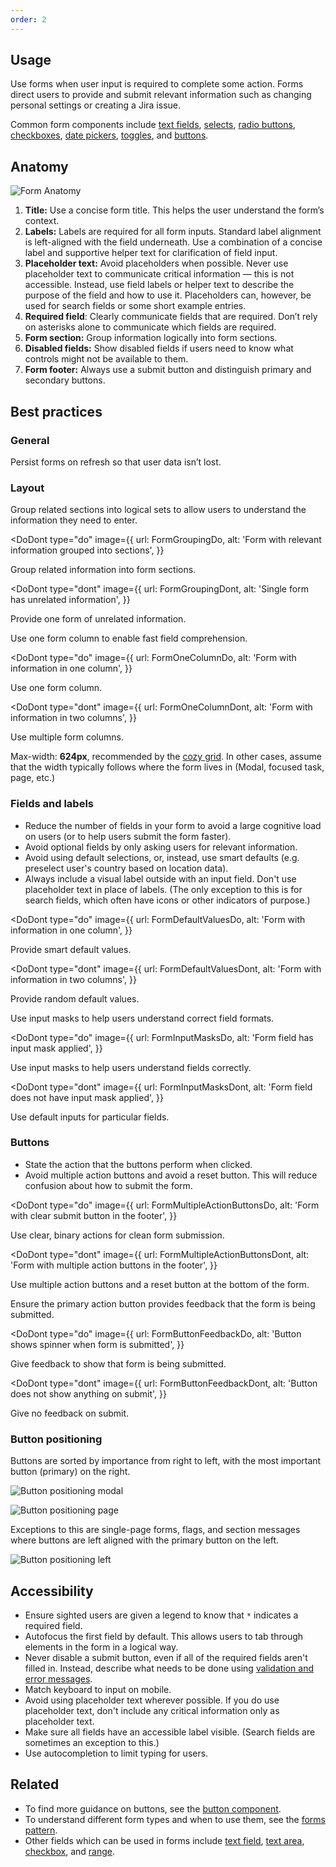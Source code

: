 ```yaml
---
order: 2
---
```



## Usage

Use forms when user input is required to complete some action. Forms direct users to provide and submit relevant information such as changing personal settings or creating a Jira issue.

Common form components include [text fields](/components/textfield/examples), [selects](/components/select/examples), [radio buttons](/components/radio/examples), [checkboxes](/components/checkbox/examples), [date pickers](/components/datetime-picker/date-picker/examples), [toggles](/components/toggle/examples), and [buttons](/components/button/examples).

## Anatomy

![Form Anatomy](../images/form-anatomy.png)

1. **Title:** Use a concise form title. This helps the user understand the form’s context.
2. **Labels:** Labels are required for all form inputs. Standard label alignment is left-aligned with the field underneath. Use a combination of a concise label and supportive helper text for clarification of field input.
3. **Placeholder text:** Avoid placeholders when possible. Never use placeholder text to communicate critical information — this is not accessible. Instead, use field labels or helper text to describe the purpose of the field and how to use it. Placeholders can, however, be used for search fields or some short example entries.
4. **Required field**: Clearly communicate fields that are required. Don’t rely on asterisks alone to communicate which fields are required.
5. **Form section:** Group information logically into form sections.
6. **Disabled fields:** Show disabled fields if users need to know what controls might not be available to them.
7. **Form footer:** Always use a submit button and distinguish primary and secondary buttons.

## Best practices

### General

Persist forms on refresh so that user data isn’t lost.

### Layout

Group related sections into logical sets to allow users to understand the information they need to enter.

<DoDont
  type="do"
  image={{
    url: FormGroupingDo,
    alt: 'Form with relevant information grouped into sections',
  }}
>
  Group related information into form sections.
</DoDont>

<DoDont
  type="dont"
  image={{
    url: FormGroupingDont,
    alt: 'Single form has unrelated information',
  }}
>
  Provide one form of unrelated information.
</DoDont>

Use one form column to enable fast field comprehension.

<DoDont
  type="do"
  image={{
    url: FormOneColumnDo,
    alt: 'Form with information in one column',
  }}
>
  Use one form column.
</DoDont>

<DoDont
  type="dont"
  image={{
    url: FormOneColumnDont,
    alt: 'Form with information in two columns',
  }}
>
  Use multiple form columns.
</DoDont>

Max-width: **624px**, recommended by the [cozy grid](/foundations/grid#gutter-spacing). In other cases, assume that the width typically follows where the form lives in (Modal, focused task, page, etc.)

### Fields and labels

- Reduce the number of fields in your form to avoid a large cognitive load on users (or to help users submit the form faster).
- Avoid optional fields by only asking users for relevant information.
- Avoid using default selections, or, instead, use smart defaults (e.g. preselect user's country based on location data).
- Always include a visual label outside with an input field. Don't use placeholder text in place of labels. (The only exception to this is for search fields, which often have icons or other indicators of purpose.)

<DoDont
  type="do"
  image={{
    url: FormDefaultValuesDo,
    alt: 'Form with information in one column',
  }}
>
  Provide smart default values.
</DoDont>

<DoDont
  type="dont"
  image={{
    url: FormDefaultValuesDont,
    alt: 'Form with information in two columns',
  }}
>
  Provide random default values.
</DoDont>

Use input masks to help users understand correct field formats.

<DoDont
  type="do"
  image={{
    url: FormInputMasksDo,
    alt: 'Form field has input mask applied',
  }}
>
  Use input masks to help users understand fields correctly.
</DoDont>

<DoDont
  type="dont"
  image={{
    url: FormInputMasksDont,
    alt: 'Form field does not have input mask applied',
  }}
>
  Use default inputs for particular fields.
</DoDont>

### Buttons

- State the action that the buttons perform when clicked.
- Avoid multiple action buttons and avoid a reset button. This will reduce confusion about how to submit the form.

<DoDont
  type="do"
  image={{
    url: FormMultipleActionButtonsDo,
    alt: 'Form with clear submit button in the footer',
  }}
>
  Use clear, binary actions for clean form submission.
</DoDont>

<DoDont
  type="dont"
  image={{
    url: FormMultipleActionButtonsDont,
    alt: 'Form with multiple action buttons in the footer',
  }}
>
  Use multiple action buttons and a reset button at the bottom of the form.
</DoDont>

Ensure the primary action button provides feedback that the form is being submitted.

<DoDont
  type="do"
  image={{
    url: FormButtonFeedbackDo,
    alt: 'Button shows spinner when form is submitted',
  }}
>
  Give feedback to show that form is being submitted.
</DoDont>

<DoDont
  type="dont"
  image={{
    url: FormButtonFeedbackDont,
    alt: 'Button does not show anything on submit',
  }}
>
  Give no feedback on submit.
</DoDont>

### Button positioning

Buttons are sorted by importance from right to left, with the most important button (primary) on the right.

![Button positioning modal](../images/button-positioning-1.png)

![Button positioning page](../images/button-positioning-2.png)

Exceptions to this are single-page forms, flags, and section messages where buttons are left aligned with the primary button on the left.

![Button positioning left](../images/button-positioning-3.png)

## Accessibility

- Ensure sighted users are given a legend to know that `*` indicates a required field.
- Autofocus the first field by default. This allows users to tab through elements in the form in a logical way.
- Never disable a submit button, even if all of the required fields aren't filled in. Instead, describe what needs to be done using [validation and error messages](/content/writing-guidelines).
- Match keyboard to input on mobile.
- Avoid using placeholder text wherever possible. If you do use placeholder text, don't include any critical information only as placeholder text.
- Make sure all fields have an accessible label visible. (Search fields are sometimes an exception to this.)
- Use autocompletion to limit typing for users.

## Related

- To find more guidance on buttons, see the [button component](/components/button/usage).
- To understand different form types and when to use them, see the [forms pattern](/patterns/forms).
- Other fields which can be used in forms include [text field](/components/textfield/examples), [text area](/components/textarea/examples), [checkbox](/components/checbox/examples), and [range](/components/range/examples).
